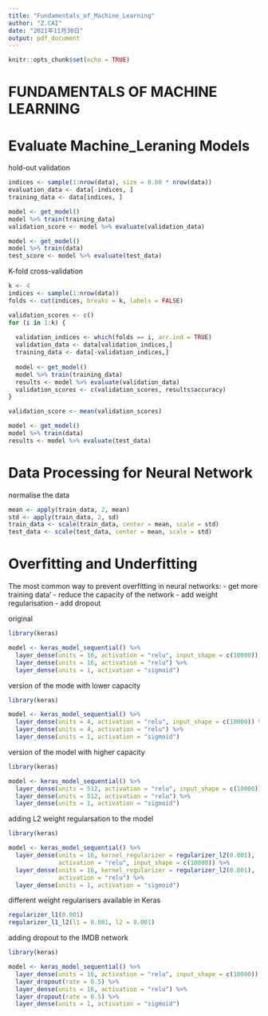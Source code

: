 ---
title: "Fundamentals_of_Machine_Learning"
author: "Z.CAI"
date: "2021年11月30日"
output: pdf_document
---

```{r setup, include=FALSE}
knitr::opts_chunk$set(echo = TRUE)
```
# FUNDAMENTALS OF MACHINE LEARNING

# Evaluate Machine_Leraning Models

hold-out validation
```{r}
indices <- sample(1:nrow(data), size = 0.80 * nrow(data))
evaluation_data <- data[-indices, ] 
training_data <- data[indices, ]

model <- get_model() 
model %>% train(training_data) 
validation_score <- model %>% evaluate(validation_data) 

model <- get_model() 
model %>% train(data) 
test_score <- model %>% evaluate(test_data)
```

K-fold cross-validation
```{r}
k <- 4
indices <- sample(1:nrow(data))
folds <- cut(indices, breaks = k, labels = FALSE)

validation_scores <- c() 
for (i in 1:k) {
  
  validation_indices <- which(folds == i, arr.ind = TRUE)
  validation_data <- data[validation_indices,] 
  training_data <- data[-validation_indices,] 
  
  model <- get_model() 
  model %>% train(training_data)
  results <- model %>% evaluate(validation_data)
  validation_scores <- c(validation_scores, results$accuracy)
}

validation_score <- mean(validation_scores) 

model <- get_model()
model %>% train(data) 
results <- model %>% evaluate(test_data)
```

# Data Processing for Neural Network

normalise the data
```{r}
mean <- apply(train_data, 2, mean) 
std <- apply(train_data, 2, sd)
train_data <- scale(train_data, center = mean, scale = std) 
test_data <- scale(test_data, center = mean, scale = std)
```

# Overfitting and Underfitting

The most common way to prevent overfitting in neural networks:
- get more training data'
- reduce the capacity of the network
- add weight regularisation
- add dropout

original
```{r}
library(keras)

model <- keras_model_sequential() %>%
  layer_dense(units = 16, activation = "relu", input_shape = c(10000)) %>% 
  layer_dense(units = 16, activation = "relu") %>%
  layer_dense(units = 1, activation = "sigmoid")
```

version of the mode with lower capacity
```{r}
library(keras)

model <- keras_model_sequential() %>%
  layer_dense(units = 4, activation = "relu", input_shape = c(10000)) %>% 
  layer_dense(units = 4, activation = "relu") %>%
  layer_dense(units = 1, activation = "sigmoid")
```

version of the model with higher capacity
```{r}
library(keras)

model <- keras_model_sequential() %>%
  layer_dense(units = 512, activation = "relu", input_shape = c(10000)) %>% 
  layer_dense(units = 512, activation = "relu") %>%
  layer_dense(units = 1, activation = "sigmoid")
```

adding L2 weight regularsation to the model

```{r}
library(keras)

model <- keras_model_sequential() %>%
  layer_dense(units = 16, kernel_regularizer = regularizer_l2(0.001), 
              activation = "relu", input_shape = c(10000)) %>% 
  layer_dense(units = 16, kernel_regularizer = regularizer_l2(0.001), 
              activation = "relu") %>%
  layer_dense(units = 1, activation = "sigmoid")
```

different weight regularisers available in Keras

```{r}
regularizer_l1(0.001) 
regularizer_l1_l2(l1 = 0.001, l2 = 0.001)
```

adding dropout to the IMDB network
```{r}
library(keras)

model <- keras_model_sequential() %>%
  layer_dense(units = 16, activation = "relu", input_shape = c(10000)) %>% 
  layer_dropout(rate = 0.5) %>%
  layer_dense(units = 16, activation = "relu") %>%
  layer_dropout(rate = 0.5) %>%
  layer_dense(units = 1, activation = "sigmoid")
```





